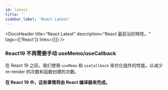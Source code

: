 ```yaml
---
id: latest
title: ''
sidebar_label: 'React Latest'
---
```



<DocsHeader
  title="React Latest"
  description="React 最前沿的特性。"
  tags={['React']}
  links={[]}
/>

### React19 不再需要手动 useMemo/useCallback

在 React 19 之前，我们使用 `useMemo` 和 `useCallback` 来优化组件的性能。以减少 re-render 的次数和函数创建的次数。

**在 React 19 中，这些事情将由 React 编译器来完成。**
